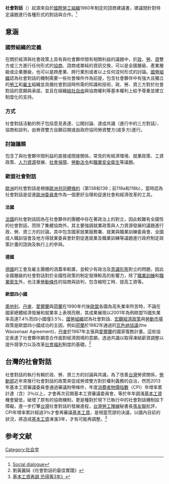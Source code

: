 {{Dead end|time=2016-12-16T14:24:07+00:00}}

'''社會對話'''（{{lang-en|social dialogue}}）起源來自於[[國際勞工組織|國際勞工組織]]1960年制定的諮商建議書，建議{{link-en|社會夥伴|Social partners}}間針對特定議題進行各種形式的對話與合作。<ref>[http://www.ilo.org/global/about-the-ilo/decent-work-agenda/social-dialogue/lang--en/index.htm，ILO Social dialogue]</ref>

== 意涵 ==
=== 國勞組織的定義 ===
在關於經濟與社會政策上具有與社會夥伴間有相關利益的議題中，於[[政府|政]]、[[勞工|勞]]、[[資本家|資]]雙方或三方進行任何形式的[[協商|協商]]、諮商或單純的資訊交換，可以是全國層級、產業層級或企業層級，也可以是跨產業、跨行業別或者以上任何混何形式的討論。[[國際勞工組織|國勞組織]]認為社會對話的機制需要一些社會條件作為前提，包含社會夥伴中有強大且獨立的[[勞工|勞工]]和[[雇主|雇主]]組織並具備社會對話時所需的知識和技術，政、勞、資三方對於社會對話的意願與承諾，並且在組織[[結社自由|結社自由]]與協商權利等基本權利上給予尊重並建立制度化的支持。

=== 方式 ===
社會對話活動的例子包括意見表達、公開討論、達成共識（進行中的三方對話）、協商和談判，由勞資雙方自願召開或由政府協同勞資雙方(或多方)進行。

=== 討論議題 ===
包含了與社會夥伴間利益的直接或間接關係，常見的有經濟環境、就業政策、工資政策、[[人力資源|人力資源]]發展、[[社會保障|社會保障]]、[[勞工法|勞動法令]]和[[職業安全健康|職業安全衛生]]等議題。

=== 歐盟社會對話 ===
[[歐洲|歐洲]]的社會對話是根據[[歐洲共同體|歐洲共同體]][[羅馬條約|條約]]（第138和139；前118a和118b），當時認為社會對話是促進[[歐洲委員會|歐洲委員會]]作為一個更好治理和促進社會和經濟改革的工具。
==== 法國 ====
[[法國|法國]]的社會對話因為在社會夥伴的團體中存在著政治上的對立，因此較難有全國性的社會對話，而除了集體協商外，其主要強調就業政策與人力資源發展的議題進行政、勞、資三方的討論，其中包含國家就業服務署、就業與職業訓練委員會、全國成人職訓協會及地方得就業委員會針對促進就業及職業訓練等議題進行政府制定政策計畫的諮詢及執行上的參與。

==== 德國 ====
[[德國|德國]]的工會及雇主團體的涵蓋率較廣，並較少有政治及[[意識形態|意識形態]]對立的問題，因此全國層級的社會對話對於全國性政策的制定發揮較高的影響力，除了[[職業訓練|職業訓練]]和[[職業衛生|職業衛生]]外，也注重[[勞工法|勞動條件]]的協商與談判，包含縮短工時、提高工資等。

==== 歐盟四小國 ====
[[奧地利|奧地利]]、[[丹麥|丹麥]]、[[愛爾蘭|愛爾蘭]]與[[荷蘭|荷蘭]]在1990年代後[[歐盟|歐盟]]各國為高失業率所苦時，不論在國家總體經濟發展和就業率上表現亮眼，其成果展現以2001年為例歐盟15國失業率高達7.4%而四小國僅3.5%，[[國際勞工組織|國勞組織]]認為社會對話、[[宏觀調控|宏觀經濟政策]]與[[勞動市場|勞動市場]]政策是歐盟四小國成功的主因，例如[[荷蘭|荷蘭]]於1982年通過的[[瓦色纳協議|瓦色纳協議]](the Wassenaar Agreement)，[[丹麥|丹麥]]於1987年主張與[[愛爾蘭|愛爾蘭]]的國家復甦計畫。這些協定表達了社會夥伴願意合作面對經濟困境的意願，透過共識以取得凍結薪資調整以提升競爭力以及改革[[社会福利|社會福利]]制度的基礎。<ref>劉黃麗娟《社會對話的最佳實踐》</ref>

== 台灣的社會對話 ==
社會對話的執行有賴於政、勞、資三方的討論與共識，為了改善[[台灣|台灣]]勞資關係，[[勞動部|勞動部]]近年來推行社會對話的政策來促成勞資雙方對於權利義務的自治，然而2013年基本工資審議委員會通過審議附帶條件，年度[[消費者物價指數|消費者物價指數]]（CPI）年增率累計達（含）3％以上，才會再次召開基本工資審議委員會，等於年年調漲[[基本工資|基本工資]]機會變低，破壞了原有的協商機制，更是種對於現下已執行中的社會對話機制設下障礙，進一步打擊[[台灣|台灣]]社會對話的發展進程，[[台灣勞工陣線|台灣勞工陣線]]秘書長[[孫友聯|孫友聯]]批評，CPI年增率累計超過3％才會再審議[[基本工資|基本工資]]，是相當荒謬的決議，以國內目前的狀況，將造成[[基本工資|基本工資]]凍漲3年，才有可能再調整。<ref>[http://money.chinatimes.com/news/news-content.aspx?id=20130925001420&cid=1206 基本工資再調 恐得等3年》]{{Dead link|date=2019年12月 |bot=InternetArchiveBot |fix-attempted=yes }}</ref>

== 参考文献 ==
{{Reflist|2}}

[[Category:社会学|Category:社会学]]
